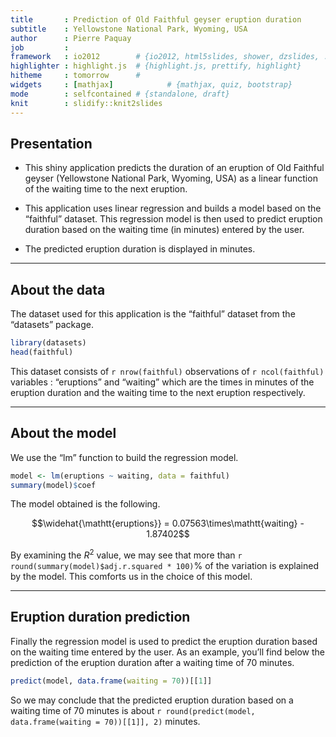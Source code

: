 ```yaml
---
title       : Prediction of Old Faithful geyser eruption duration 
subtitle    : Yellowstone National Park, Wyoming, USA
author      : Pierre Paquay
job         : 
framework   : io2012        # {io2012, html5slides, shower, dzslides, ...}
highlighter : highlight.js  # {highlight.js, prettify, highlight}
hitheme     : tomorrow      # 
widgets     : [mathjax]            # {mathjax, quiz, bootstrap}
mode        : selfcontained # {standalone, draft}
knit        : slidify::knit2slides
---
```


## Presentation

* This shiny application predicts the duration of an eruption of Old Faithful geyser (Yellowstone National Park, Wyoming, USA) as a linear function of the waiting time to the next eruption.

* This application uses linear regression and builds a model based on the "faithful" dataset. This regression model is then used to predict eruption duration based on the waiting time (in minutes) entered by the user.

* The predicted eruption duration is displayed in minutes.

---

## About the data

The dataset used for this application is the "faithful" dataset from the "datasets" package.

```r
library(datasets)
head(faithful)
```

This dataset consists of `r nrow(faithful)` observations of `r ncol(faithful)` variables : "eruptions" and "waiting" which are the times in minutes of the eruption duration and the waiting time to the next eruption respectively.

---

## About the model

We use the "lm" function to build the regression model.

```r
model <- lm(eruptions ~ waiting, data = faithful)
summary(model)$coef
```

The model obtained is the following.

$$\widehat{\mathtt{eruptions}} = 0.07563\times\mathtt{waiting} - 1.87402$$

By examining the $R^2$ value, we may see that more than `r round(summary(model)$adj.r.squared * 100)`% of the variation is explained by the model. This comforts us in the choice of this model.

---

## Eruption duration prediction

Finally the regression model is used to predict the eruption duration based on the waiting time entered by the user. As an example, you'll find below the prediction of the eruption duration after a waiting time of 70 minutes.

```r
predict(model, data.frame(waiting = 70))[[1]]
```

So we may conclude that the predicted eruption duration based on a waiting time of 70 minutes is about `r round(predict(model, data.frame(waiting = 70))[[1]], 2)` minutes.

